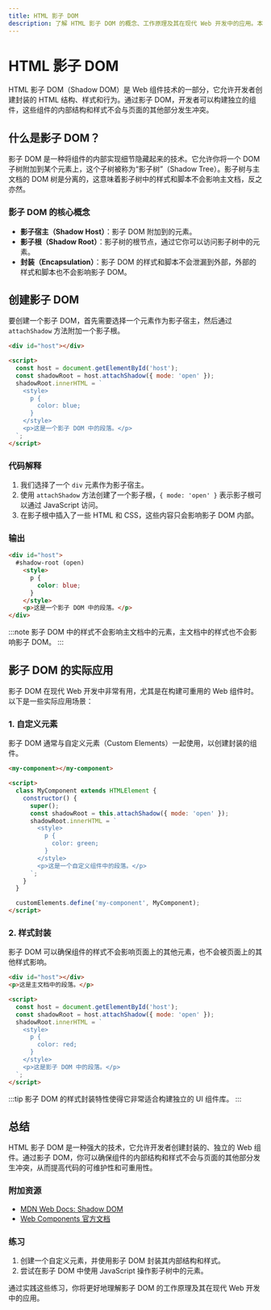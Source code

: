 ```yaml
---
title: HTML 影子 DOM
description: 了解 HTML 影子 DOM 的概念、工作原理及其在现代 Web 开发中的应用。本文适合初学者，包含代码示例和实际案例。
---
```


# HTML 影子 DOM

HTML 影子 DOM（Shadow DOM）是 Web 组件技术的一部分，它允许开发者创建封装的 HTML 结构、样式和行为。通过影子 DOM，开发者可以构建独立的组件，这些组件的内部结构和样式不会与页面的其他部分发生冲突。

## 什么是影子 DOM？

影子 DOM 是一种将组件的内部实现细节隐藏起来的技术。它允许你将一个 DOM 子树附加到某个元素上，这个子树被称为“影子树”（Shadow Tree）。影子树与主文档的 DOM 树是分离的，这意味着影子树中的样式和脚本不会影响主文档，反之亦然。

### 影子 DOM 的核心概念

- **影子宿主（Shadow Host）**：影子 DOM 附加到的元素。
- **影子根（Shadow Root）**：影子树的根节点，通过它你可以访问影子树中的元素。
- **封装（Encapsulation）**：影子 DOM 的样式和脚本不会泄漏到外部，外部的样式和脚本也不会影响影子 DOM。

## 创建影子 DOM

要创建一个影子 DOM，首先需要选择一个元素作为影子宿主，然后通过 `attachShadow` 方法附加一个影子根。

```html
<div id="host"></div>

<script>
  const host = document.getElementById('host');
  const shadowRoot = host.attachShadow({ mode: 'open' });
  shadowRoot.innerHTML = `
    <style>
      p {
        color: blue;
      }
    </style>
    <p>这是一个影子 DOM 中的段落。</p>
  `;
</script>
```

### 代码解释

1. 我们选择了一个 `div` 元素作为影子宿主。
2. 使用 `attachShadow` 方法创建了一个影子根，`{ mode: 'open' }` 表示影子根可以通过 JavaScript 访问。
3. 在影子根中插入了一些 HTML 和 CSS，这些内容只会影响影子 DOM 内部。

### 输出

```html
<div id="host">
  #shadow-root (open)
    <style>
      p {
        color: blue;
      }
    </style>
    <p>这是一个影子 DOM 中的段落。</p>
</div>
```

:::note
影子 DOM 中的样式不会影响主文档中的元素，主文档中的样式也不会影响影子 DOM。
:::

## 影子 DOM 的实际应用

影子 DOM 在现代 Web 开发中非常有用，尤其是在构建可重用的 Web 组件时。以下是一些实际应用场景：

### 1. 自定义元素

影子 DOM 通常与自定义元素（Custom Elements）一起使用，以创建封装的组件。

```html
<my-component></my-component>

<script>
  class MyComponent extends HTMLElement {
    constructor() {
      super();
      const shadowRoot = this.attachShadow({ mode: 'open' });
      shadowRoot.innerHTML = `
        <style>
          p {
            color: green;
          }
        </style>
        <p>这是一个自定义组件中的段落。</p>
      `;
    }
  }

  customElements.define('my-component', MyComponent);
</script>
```

### 2. 样式封装

影子 DOM 可以确保组件的样式不会影响页面上的其他元素，也不会被页面上的其他样式影响。

```html
<div id="host"></div>
<p>这是主文档中的段落。</p>

<script>
  const host = document.getElementById('host');
  const shadowRoot = host.attachShadow({ mode: 'open' });
  shadowRoot.innerHTML = `
    <style>
      p {
        color: red;
      }
    </style>
    <p>这是影子 DOM 中的段落。</p>
  `;
</script>
```

:::tip
影子 DOM 的样式封装特性使得它非常适合构建独立的 UI 组件库。
:::

## 总结

HTML 影子 DOM 是一种强大的技术，它允许开发者创建封装的、独立的 Web 组件。通过影子 DOM，你可以确保组件的内部结构和样式不会与页面的其他部分发生冲突，从而提高代码的可维护性和可重用性。

### 附加资源

- [MDN Web Docs: Shadow DOM](https://developer.mozilla.org/en-US/docs/Web/Web_Components/Using_shadow_DOM)
- [Web Components 官方文档](https://www.webcomponents.org/)

### 练习

1. 创建一个自定义元素，并使用影子 DOM 封装其内部结构和样式。
2. 尝试在影子 DOM 中使用 JavaScript 操作影子树中的元素。

通过实践这些练习，你将更好地理解影子 DOM 的工作原理及其在现代 Web 开发中的应用。